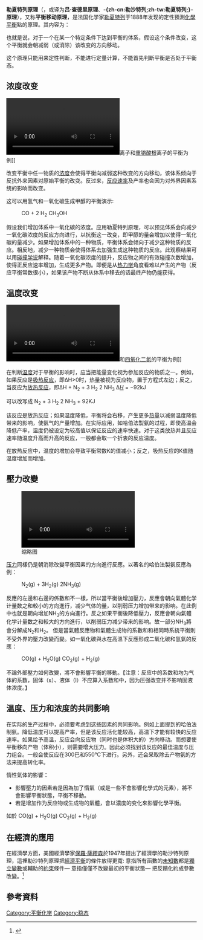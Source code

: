 {{NoteTA
|1=zh-cn:勒夏特列;zh-tw:勒沙特列;
|2=zh-cn:反馈; zh-hk:反饋; zh-tw:回饋;
}}
{{expand|time=2010-12-26}}

'''勒夏特列原理'''（{{lang-en|Le Chatelier principle}}，或译为'''吕·查德里原理'''、'''-{zh-cn:勒沙特列;zh-tw:勒夏特列;}-原理'''），又称'''平衡移动原理'''，是法国化学家[[亨利·路易·勒夏特列|勒夏特列]]于1888年发现的定性預測[[化學平衡|化學平衡]]點的原理。其内容为：

{{Quote|化学平衡是[[动态平衡|动态平衡]]，如果改变影响平衡的一个因素，平衡就向能够减弱（或消除）这种改变的方向移动，以抗衡该改变。}}

也就是说，对于一个在某一个特定条件下达到平衡的体系，假设这个条件改变，这个平衡就会朝减弱（或消除）该改变的方向移动。

这个原理只能用来定性判断，不能进行定量计算，不能首先判断平衡是否处于平衡态。

==浓度改变 ==
[[File:Concentration_Effect_on_Chemical_Equilibrium_(chromate_and_dichromate).webm|缩略图]]离子和[[重铬酸根|重铬酸根]]离子的平衡为例]]

改变平衡中任一物质的[[浓度|浓度]]会使得平衡向减弱这种改变的方向移动，该体系倾向于反抗外来因素对原始平衡的改变。反过来，[[反应速率|反应速率]]及产率也会因为对外界因素系统的影响而改变。

这可以用氢气和一氧化碳生成甲醇的平衡演示:

: CO + 2 H<sub>2</sub> {{unicode|⇌}} CH<sub>3</sub>OH

假设我们增加体系中一氧化碳的浓度。应用勒夏特列原理，可以预见体系会向减少一氧化碳浓度的反应方向进行，以抗衡这一改变，即甲醇的量会增加以使得一氧化碳的量减少。如果增加体系中的一种物质，平衡体系会倾向于减少这种物质的反应。相反地，减少一种物质会使得体系去加强生成这种物质的反应。此观察结果可以用[[碰撞学说|碰撞学说]]解释。随着一氧化碳浓度的提升，反应物之间的有效碰撞次数增加，使得正反应速率增加，生成更多产物。即便是从[[热力学|热力学]]角度看难以产生的产物（反应平衡常数很小），如果该产物不断从体系中移去的话最终产物仍能获得。

== 温度改变 ==
[[File:Temperature_Effect_on_Chemical_Equilibrium_(NO_and_NO2).webm|缩略图]]和[[四氧化二氮|四氧化二氮]]的平衡为例]]

在判断[[温度|温度]]对于平衡的影响时，应当把能量变化视为参加反应的物质之一。例如，如果反应是[[吸热反应|吸热反应]]，即ΔH>0时，热量被视为反应物，置于方程式左边；反之，当反应为[[放热反应|放热反应]]，即ΔH + N<sub>2</sub> + 3 H<sub>2</sub> {{unicode|⇌}} 2 NH<sub>3</sub> Δ[[焓|''H'']] = −92kJ

可以改写成 N<sub>2</sub> + 3 H<sub>2</sub> {{unicode|⇌}} 2 NH<sub>3</sub> + 92KJ

该反应是放热反应；如果温度降低，平衡将会右移，产生更多[[热量|热量]]以减弱温度降低带来的影响，使氨气的产量增加。在实际应用，如哈伯法製氨的过程，即使高温会降低产率，温度仍被设定为较高值以保证反应的速率快速。对于这类放热并且反应速率随温度升高而升高的反应，一般都会取一个折衷的反应温度。

在放热反应中，温度的增加会导致平衡常数K的值减小；反之，吸热反应的K值随温度增加而增加。

== 壓力改變 ==
[[File:Pressure_Effect_on_Chemical_Equilibrium_(NO_and_NO2).webm|缩略图]]

[[压力|压力]]同樣仍是朝消除改變平衡因素的方向進行反應。以著名的哈伯法製氨反應為例：

: N<sub>2</sub>(g) + 3H<sub>2</sub>(g) {{unicode|⇌}} 2NH<sub>3</sub>(g)

反應的左邊和右邊的係數和不一樣，所以當平衡後增加壓力，反應會朝向氣體化学计量数之和較小的方向進行，减少气体的量，以削弱压力增加带来的影响。在此例中也就是朝向增加NH<sub>3</sub>的方向進行。反之如果平衡後降低壓力，反應會朝向氣體化学计量数之和較大的方向進行，以削弱压力减少带来的影响。故一部分NH<sub>3</sub>將會分解成N<sub>2</sub>和H<sub>2</sub>。
但是當氣體反應物和氣體生成物的系數和和相同時系統平衡則不受外界的壓力改變而變。如一氧化碳與水在高溫下反應形成二氧化碳和氫氣的反應：

: CO(g) + H<sub>2</sub>O(g) {{unicode|⇌}} CO<sub>2</sub>(g) + H<sub>2</sub>(g)

不論外部壓力如何改變，將不會影響平衡的移動。【注意：反应中的系数和均为气体的系数，固体（s）、液体（l）不应算入系数和中，因为压强改变并不影响固液体浓度。】

== 温度、压力和浓度的共同影响 ==
在实际的生产过程中，必须要考虑到这些因素的共同影响。例如上面提到的哈伯法制氨。降低温度可以提高产率，但是该反应活化能较高，高温下才能有较快的反应速率。如果给予高温，反应会向反应物（同时也是体积大的）方向移动。而想要使平衡移向产物（体积小），则需要增大压力。因此必须找到该反应的最佳温度与压力组合。一般会使反应在300巴和550℃下进行。另外，还会采取除去产物氨的方法来提高转化率。

惰性氣体的影響：

* 影響壓力的因素若是因為加了惰氣（或是一些不會影響化學式的元素），將不會影響平衡狀態，平衡不移動。
* 若是增加作为反应物或生成物的氣體，會以濃度的变化來影響化學平衡。

如於 CO(g) + H<sub>2</sub>O(g) {{unicode|⇌}} CO<sub>2</sub>(g) + H<sub>2</sub>(g)

== 在經濟的應用 ==
在經濟學方面，美國經濟學家[[保羅·薩繆森|保羅·薩繆森]]於1947年提出了經濟學的勒沙特列原理，這裡勒沙特列原理把[[經濟平衡|經濟平衡]]的條件放得更寬: 意指所有函數的[[未知數|未知數]]都是[[獨立變數|獨立變數]]或輔助的[[約束_(數學)|約束]]條件— 意指僅僅不改變最初的平衡狀態— 把反饋化約成參數改變。<ref name="PaulS">{{cite book|last=Samuelson|first=Paul A|title=Foundations of Economic Analysis|url=https://archive.org/details/foundationsofeco0000samu|publisher=Harvard University Press|year=1983|isbn=0-674-31301-1}}</ref>

==參考資料==
{{reflist}}

{{化学平衡}}

[[Category:平衡化学|Category:平衡化学]]
[[Category:稳态|Category:稳态]]